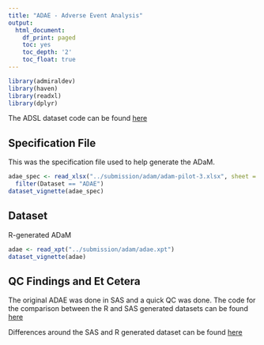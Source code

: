 ```yaml
---
title: "ADAE - Adverse Event Analysis"
output:
  html_document:
    df_print: paged
    toc: yes
    toc_depth: '2'
    toc_float: true
---
```


```r
library(admiraldev)
library(haven)
library(readxl)
library(dplyr)
```


The ADSL dataset code can be found [here](https://github.com/RConsortium/submissions-pilot3-adam/blob/main/submission/programs/adae.r)

## Specification File

This was the specification file used to help generate the ADaM.

```r
adae_spec <- read_xlsx("../submission/adam/adam-pilot-3.xlsx", sheet = 3) %>%
  filter(Dataset == "ADAE")
dataset_vignette(adae_spec)
```

## Dataset

R-generated ADaM


```r
adae <- read_xpt("../submission/adam/adae.xpt")
dataset_vignette(adae)
```

## QC Findings and Et Cetera

The original ADAE was done in SAS and a quick QC was done.  The code for the comparison between the R and SAS generated datasets can be found [here](https://github.com/RConsortium/submissions-pilot3-adam/blob/main/submission/programs/qc_adae.r)

Differences around the SAS and R generated dataset can be found [here](https://github.com/RConsortium/submissions-pilot3-adam/wiki/QC-Findings#adae) 

